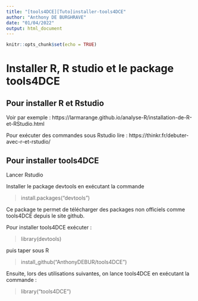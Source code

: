 ```yaml
---
title: "[tools4DCE][Tuto]installer-tools4DCE"
author: "Anthony DE BURGHRAVE"
date: "01/04/2022"
output: html_document
---
```


```r
knitr::opts_chunk$set(echo = TRUE)
```

# Installer R, R studio et le package tools4DCE
## Pour installer R et Rstudio
Voir par exemple : https://larmarange.github.io/analyse-R/installation-de-R-et-RStudio.html

Pour exécuter des commandes sous Rstudio lire : https://thinkr.fr/debuter-avec-r-et-rstudio/

## Pour installer tools4DCE
Lancer Rstudio

Installer le package devtools en exécutant la commande

> install.packages("devtools")


Ce package te permet de télécharger des packages non officiels comme tools4DCE depuis le site github.

Pour installer tools4DCE exécuter :

> library(devtools)

puis taper sous R

> install_github("AnthonyDEBUR/tools4DCE")


Ensuite, lors des utilisations suivantes, on lance tools4DCE en exécutant la commande :

> library("tools4DCE")


